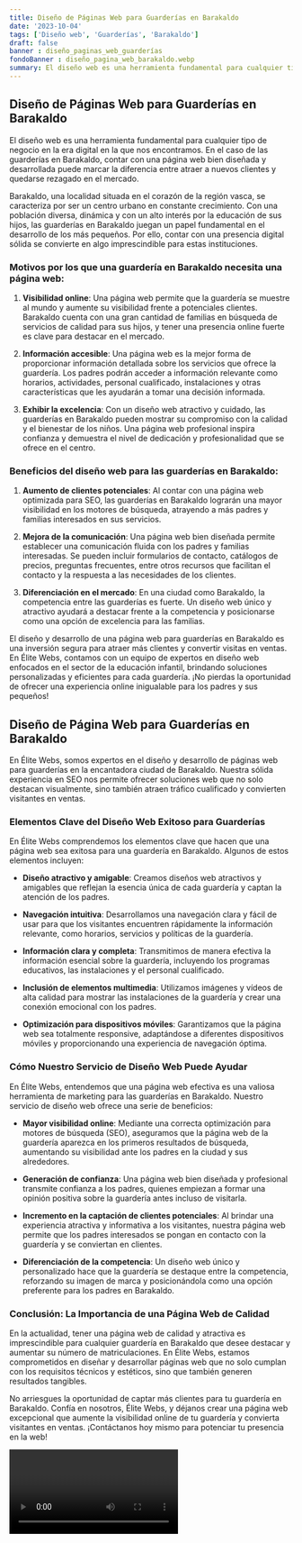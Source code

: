 ```yaml
---
title: Diseño de Páginas Web para Guarderías en Barakaldo
date: '2023-10-04'
tags: ['Diseño web', 'Guarderías', 'Barakaldo']
draft: false
banner : diseño_paginas_web_guarderías
fondoBanner : diseño_pagina_web_barakaldo.webp
summary: El diseño web es una herramienta fundamental para cualquier tipo de negocio en la era digital en la que nos encontramos. En el caso de las guarderías en Barakaldo, contar con una página web bien diseñada y desarrollada puede marcar la diferencia entre atraer a nuevos clientes y quedarse rezagado en el mercado.
---
```


## Diseño de Páginas Web para Guarderías en Barakaldo

El diseño web es una herramienta fundamental para cualquier tipo de negocio en la era digital en la que nos encontramos. En el caso de las guarderías en Barakaldo, contar con una página web bien diseñada y desarrollada puede marcar la diferencia entre atraer a nuevos clientes y quedarse rezagado en el mercado.

Barakaldo, una localidad situada en el corazón de la región vasca, se caracteriza por ser un centro urbano en constante crecimiento. Con una población diversa, dinámica y con un alto interés por la educación de sus hijos, las guarderías en Barakaldo juegan un papel fundamental en el desarrollo de los más pequeños. Por ello, contar con una presencia digital sólida se convierte en algo imprescindible para estas instituciones.

### Motivos por los que una guardería en Barakaldo necesita una página web:

1. **Visibilidad online**: Una página web permite que la guardería se muestre al mundo y aumente su visibilidad frente a potenciales clientes. Barakaldo cuenta con una gran cantidad de familias en búsqueda de servicios de calidad para sus hijos, y tener una presencia online fuerte es clave para destacar en el mercado.

2. **Información accesible**: Una página web es la mejor forma de proporcionar información detallada sobre los servicios que ofrece la guardería. Los padres podrán acceder a información relevante como horarios, actividades, personal cualificado, instalaciones y otras características que les ayudarán a tomar una decisión informada.

3. **Exhibir la excelencia**: Con un diseño web atractivo y cuidado, las guarderías en Barakaldo pueden mostrar su compromiso con la calidad y el bienestar de los niños. Una página web profesional inspira confianza y demuestra el nivel de dedicación y profesionalidad que se ofrece en el centro.

### Beneficios del diseño web para las guarderías en Barakaldo:

1. **Aumento de clientes potenciales**: Al contar con una página web optimizada para SEO, las guarderías en Barakaldo lograrán una mayor visibilidad en los motores de búsqueda, atrayendo a más padres y familias interesados en sus servicios.

2. **Mejora de la comunicación**: Una página web bien diseñada permite establecer una comunicación fluida con los padres y familias interesadas. Se pueden incluir formularios de contacto, catálogos de precios, preguntas frecuentes, entre otros recursos que facilitan el contacto y la respuesta a las necesidades de los clientes.

3. **Diferenciación en el mercado**: En una ciudad como Barakaldo, la competencia entre las guarderías es fuerte. Un diseño web único y atractivo ayudará a destacar frente a la competencia y posicionarse como una opción de excelencia para las familias.

El diseño y desarrollo de una página web para guarderías en Barakaldo es una inversión segura para atraer más clientes y convertir visitas en ventas. En Élite Webs, contamos con un equipo de expertos en diseño web enfocados en el sector de la educación infantil, brindando soluciones personalizadas y eficientes para cada guardería. ¡No pierdas la oportunidad de ofrecer una experiencia online inigualable para los padres y sus pequeños!

<GifSeo />

<Cta />

## Diseño de Página Web para Guarderías en Barakaldo

En Élite Webs, somos expertos en el diseño y desarrollo de páginas web para guarderías en la encantadora ciudad de Barakaldo. Nuestra sólida experiencia en SEO nos permite ofrecer soluciones web que no solo destacan visualmente, sino también atraen tráfico cualificado y convierten visitantes en ventas.

### Elementos Clave del Diseño Web Exitoso para Guarderías

En Élite Webs comprendemos los elementos clave que hacen que una página web sea exitosa para una guardería en Barakaldo. Algunos de estos elementos incluyen:

- **Diseño atractivo y amigable**: Creamos diseños web atractivos y amigables que reflejan la esencia única de cada guardería y captan la atención de los padres.

- **Navegación intuitiva**: Desarrollamos una navegación clara y fácil de usar para que los visitantes encuentren rápidamente la información relevante, como horarios, servicios y políticas de la guardería.

- **Información clara y completa**: Transmitimos de manera efectiva la información esencial sobre la guardería, incluyendo los programas educativos, las instalaciones y el personal cualificado.

- **Inclusión de elementos multimedia**: Utilizamos imágenes y vídeos de alta calidad para mostrar las instalaciones de la guardería y crear una conexión emocional con los padres.

- **Optimización para dispositivos móviles**: Garantizamos que la página web sea totalmente responsive, adaptándose a diferentes dispositivos móviles y proporcionando una experiencia de navegación óptima.

### Cómo Nuestro Servicio de Diseño Web Puede Ayudar

En Élite Webs, entendemos que una página web efectiva es una valiosa herramienta de marketing para las guarderías en Barakaldo. Nuestro servicio de diseño web ofrece una serie de beneficios:

- **Mayor visibilidad online**: Mediante una correcta optimización para motores de búsqueda (SEO), aseguramos que la página web de la guardería aparezca en los primeros resultados de búsqueda, aumentando su visibilidad ante los padres en la ciudad y sus alrededores.

- **Generación de confianza**: Una página web bien diseñada y profesional transmite confianza a los padres, quienes empiezan a formar una opinión positiva sobre la guardería antes incluso de visitarla.

- **Incremento en la captación de clientes potenciales**: Al brindar una experiencia atractiva y informativa a los visitantes, nuestra página web permite que los padres interesados se pongan en contacto con la guardería y se conviertan en clientes.

- **Diferenciación de la competencia**: Un diseño web único y personalizado hace que la guardería se destaque entre la competencia, reforzando su imagen de marca y posicionándola como una opción preferente para los padres en Barakaldo.

### Conclusión: La Importancia de una Página Web de Calidad

En la actualidad, tener una página web de calidad y atractiva es imprescindible para cualquier guardería en Barakaldo que desee destacar y aumentar su número de matriculaciones. En Élite Webs, estamos comprometidos en diseñar y desarrollar páginas web que no solo cumplan con los requisitos técnicos y estéticos, sino que también generen resultados tangibles.

No arriesgues la oportunidad de captar más clientes para tu guardería en Barakaldo. Confía en nosotros, Élite Webs, y déjanos crear una página web excepcional que aumente la visibilidad online de tu guardería y convierta visitantes en ventas. ¡Contáctanos hoy mismo para potenciar tu presencia en la web!

<Video />

<CtaBot job='Guarderías' city='Barakaldo'/>

<Gmaps query='Barakaldo+españa+maps' />